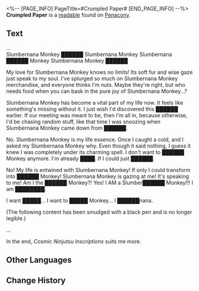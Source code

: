 <%-- [PAGE_INFO]
PageTitle=#Crumpled Paper#
[END_PAGE_INFO] --%>
{{Readable Infobox
|id           = 410
|partIds      = 190705
|title        = 
|image        = Item Penacony Readable 4.png
|world        = Penacony
|parts        = 1
|author       = <!--to be added-->
|description  = A crumpled ball of paper discovered somewhere, filled with text expressing fanatical fervor for Slumbernana Monkey.
|part1        = Crumpled Paper
|source1      = {{cx|Source missing}}
|characters   = 
|factions     = 
}}
'''Crumpled Paper''' is a [[readable]] found on [[Penacony]].
<!--
==Location==
{{Map Embed|<map name>|<marker id>}}
-->
==Text==
...<br />Slumbernana Monkey ██████ Slumbernana Monkey Slumbernana ██████ Monkey Slumbernana Monkey ██████

My love for Slumbernana Monkey knows no limits! Its soft fur and wise gaze just speak to my soul. I've splurged so much on Slumbernana Monkey merchandise, and everyone thinks I'm nuts. Maybe they're right, but who needs food when you can bask in the pure joy of Slumbernana Monkey...?

Slumbernana Monkey has become a vital part of my life now. It feels like something's missing without it. I just wish I'd discovered this ██████ earlier. If our meeting was meant to be, then I'm all in, because otherwise, I'd be chasing random stuff, like that time I was snoozing when Slumbernana Monkey came down from ██████.

No. Slumbernana Monkey is my life essence. Once I caught a cold, and I asked my Slumbernana Monkey why. Even though it said nothing, I guess it knew I was completely under its charming spell. I don't want to ██████ Monkey anymore. I'm already ████. If I could just ██████.

No! My life is entwined with Slumbernana Monkey! If only I could transform into ██████ Monkey! Slumbernana Monkey is gazing at me! It's speaking to me! Am I the ██████ Monkey?! Yes! I AM a Slumber██████ Monkey!!! I am ████████.

I want █████... I want to █████ Monkey... I ██████nana.

(The following content has been smudged with a black pen and is no longer legible.)

...

In the end, ''Cosmic Ninjutsu Inscriptions'' suits me more.

<!--
==Trivia==
* 
-->
==Other Languages==
{{Other Languages
|en   = Crumpled Paper
|zhs  = 揉成一团的纸
|zht  = 揉成一團的紙
|ja   = 丸められた紙
|ko   = 구겨진 종이
|es   = Papel arrugado
|fr   = Papier chiffonné
|ru   = Смятый лист бумаги
|th   = กระดาษที่ถูกขยำเป็นก้อน
|vi   = Tờ Giấy Vo Tròn
|de   = Zerknülltes Papier
|id   = Kertas yang Digumpal-gumpal
|pt   = Papel Amassado
}}

==Change History==
{{Change History|2.6}}